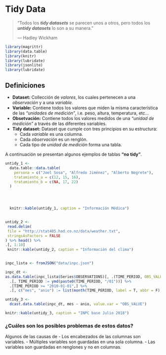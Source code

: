 # Tidy Data

> "Todos los __*tidy datasets*__ se parecen unos a otros,
pero todos los __*untidy datasets*__ lo son a su manera."
> 
> --- Hadley Wickham

```r

library(magrittr)
library(data.table)
library(knitr)
library(lubridate)
library(jsonlite)
library(lubridate)
```
## Definiciones
- __Dataset:__ Collección de *valores*, los cuales pertenecen a una *observación* 
y a una *variable*.
- __Variable:__ Contiene todos los valores que miden la misma característica
de las *"unidades de medición"*, i.e. peso, altura, temperatura, etc...
- __Obsetvación:__ Contiene todos los valores medidos de una *"unidad de medición"*
a través de las diferentes variables.
- __Tidy dataset:__ Dataset que cumple con tres principios en su estructura:
    - Cada *variable* es una columna.
    - Cada *observación* es un renglón.
    - Cada tipo de *unidad de medición* forma una tabla.
    
A continuación se presentan algunos ejemplos de tablas __"no tidy"__.
 
```r


untidy_1 <- 
  data.table::data.table(
    persona = c("Joel Sosa", "Alfredo Jiménez", "Alberto Negrete"),
    tratamiento_a = c(12, 15, 16),
    tratamiento_b = c(NA, 17, 22)
  )




  knitr::kable(untidy_1, caption = "Información Médica")
 
```


```r

untidy_2 <- 
 read.delim(
 file = "http://stat405.had.co.nz/data/weather.txt",
 stringsAsFactors = FALSE
) %>% head() %>% 
.[, 1:10]
 knitr::kable(untidy_2, caption = "Información del clima")
 
```

```r


inpc_lista <- fromJSON("data/inpc.json")

inpc_dt <- 
as.data.table(inpc_lista$Series$OBSERVATIONS)[, .(TIME_PERIOD, OBS_VALUE = as.numeric(OBS_VALUE))] %>%
  .[, TIME_PERIOD := ymd(paste0(TIME_PERIOD, "/01"))] %>% 
  .[TIME_PERIOD >= "2010-01-01",] %>%
  .[, c("mes", "anio") := list(month(TIME_PERIOD, label = T, abbr = F), year(TIME_PERIOD))]

untidy_3 <- 
  dcast.data.table(inpc_dt, mes ~ anio, value.var = "OBS_VALUE")

knitr::kable(untidy_3, caption = "INPC base Julio 2018")

```

### __¿Cuáles son los posibles problemas de estos datos?__

 Algunos de las causas de
 - Los encabezados de las columnas son variables.
 - Múltiples variables son guardadas en una sola columna.
 - Las variables son guardadas en renglones y no en columnas.